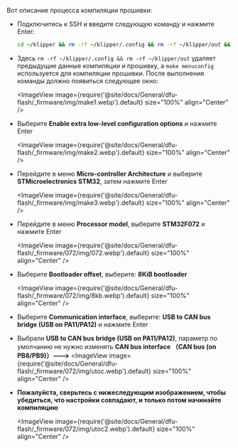Вот описание процесса компиляции прошивки:
* Подключитесь к SSH и введите следующую команду и нажмите Enter:

    ```bash
    cd ~/klipper && rm -rf ~/klipper/.config && rm -rf ~/klipper/out && make menuconfig
    ```

* Здесь `rm -rf ~/klipper/.config && rm -rf ~/klipper/out` удаляет предыдущие данные компиляции и прошивку, а `make menuconfig` используется для компиляции прошивки. После выполнения команды должно появиться следующее окно:

    <ImageView image={require('@site/docs/General/dfu-flash/_firmware/img/make1.webp').default} size="100%" align="Center" />

* Выберите **Enable extra low-level configuration options** и нажмите Enter

    <ImageView image={require('@site/docs/General/dfu-flash/_firmware/img/make2.webp').default} size="100%" align="Center" />

* Перейдите в меню **Micro-controller Architecture** и выберите **STMicroelectronics STM32**, затем нажмите Enter

    <ImageView image={require('@site/docs/General/dfu-flash/_firmware/img/make3.webp').default} size="100%" align="Center" />

* Перейдите в меню **Processor model**, выберите **STM32F072** и нажмите Enter

    <ImageView image={require('@site/docs/General/dfu-flash/_firmware/072/img/072.webp').default} size="100%" align="Center" />

* Выберите **Bootloader offset**, выберите: **8KiB bootloader**

    <ImageView image={require('@site/docs/General/dfu-flash/_firmware/072/img/8kb.webp').default} size="100%" align="Center" />

* Выберите **Communication interface**, выберите: **USB to CAN bus bridge (USB on PA11/PA12)** и нажмите Enter
* Выбрали **USB to CAN bus bridge (USB on PA11/PA12)**, параметр по умолчанию не нужно изменять **CAN bus interface （CAN bus (on PB8/PB9)）--->**
    <ImageView image={require('@site/docs/General/dfu-flash/_firmware/072/img/utoc.webp').default} size="100%" align="Center" />   

* **Пожалуйста, сверьтесь с нижеследующим изображением, чтобы убедиться, что настройки совпадают, и только потом начинайте компиляцию**
   
    <ImageView image={require('@site/docs/General/dfu-flash/_firmware/072/img/utoc2.webp').default} size="100%" align="Center" />
